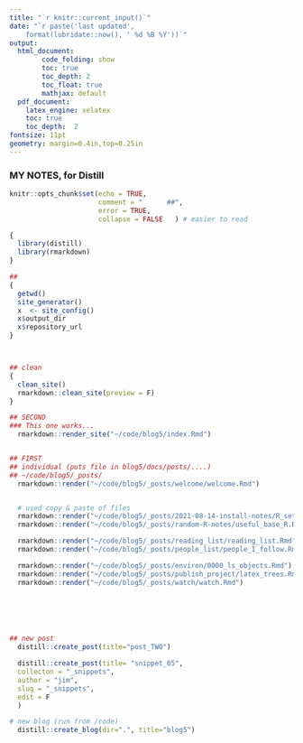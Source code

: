 ```yaml
---
title: "`r knitr::current_input()`"
date: "`r paste('last updated', 
    format(lubridate::now(), ' %d %B %Y'))`"
output:   
  html_document:  
        code_folding: show
        toc: true 
        toc_depth: 2
        toc_float: true
        mathjax: default
  pdf_document:   
    latex_engine: xelatex  
    toc: true
    toc_depth:  2   
fontsize: 11pt   
geometry: margin=0.4in,top=0.25in   
---
```

### MY NOTES, for Distill

```r
knitr::opts_chunk$set(echo = TRUE,
                      comment = "      ##",
                      error = TRUE,
                      collapse = FALSE   ) # easier to read
```


```r

{
  library(distill)
  library(rmarkdown)
}

## 
{
  getwd()
  site_generator()
  x  <- site_config()
  x$output_dir
  x$repository_url
}



## clean
{
  clean_site()
  rmarkdown::clean_site(preview = F)
}

## SECOND
### This one works...
  rmarkdown::render_site("~/code/blog5/index.Rmd")


## FIRST
## individual (puts file in blog5/docs/posts/....)
## ~/code/blog5/_posts/
  rmarkdown::render("~/code/blog5/_posts/welcome/welcome.Rmd")


  # used copy & paste of files
  rmarkdown::render("~/code/blog5/_posts/2021-08-14-install-notes/R_setup_environment.Rmd")
  rmarkdown::render("~/code/blog5/_posts/random-R-notes/useful_base_R.Rmd")

  rmarkdown::render("~/code/blog5/_posts/reading_list/reading_list.Rmd")
  rmarkdown::render("~/code/blog5/_posts/people_list/people_I_follow.Rmd")

  rmarkdown::render("~/code/blog5/_posts/environ/0000_ls_objects.Rmd")
  rmarkdown::render("~/code/blog5/_posts/publish_project/latex_trees.Rmd")
  rmarkdown::render("~/code/blog5/_posts/watch/watch.Rmd")

  




## new post
  distill::create_post(title="post_TWO")

  distill::create_post(title= "snippet_05",
  collecton = "_snippets",
  author = "jim",
  slug = "_snippets",
  edit = F
  )

# new blog (run from /code)
  distill::create_blog(dir=".", title="blog5")
```

